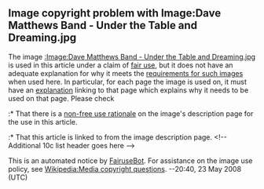 <article id="9307031" title=Talk:Pay for What You Get>
	<talkpage id="9307031" title="Talk:Pay for What You Get">
{{oldafdfull| date = 23 April 2009 (UTC) | result = '''Withdrawn by nominator; no one recommended &quot;delete&quot; [[WP:SK]]''' | page = Pay for What You Get }}

{{Songs|class=redirect}}

==Image copyright problem with Image:Dave Matthews Band - Under the Table and Dreaming.jpg==
The image [[:Image:Dave Matthews Band - Under the Table and Dreaming.jpg]] is used in this article under a claim of [[WP:NFC|fair use]], but it does not have an adequate explanation for why it meets the [[WP:NFCC|requirements for such images]] when used here.  In particular, for each page the image is used on, it must have an [[Wikipedia:Non-free use rationale guideline|explanation]] linking to that page which explains why it needs to be used on that page.  Please check

:* That there is a [[Wikipedia:Non-free use rationale guideline|non-free use rationale]] on the image's description page for the use in this article.
:* That this article is linked to from the image description page.
&lt;!-- Additional 10c list header goes here --&gt;

This is an automated notice by [[User:FairuseBot|FairuseBot]]. For assistance on the image use policy, see [[Wikipedia:Media copyright questions]]. --20:40, 23 May 2008 (UTC)
	</talkpage>
</article>